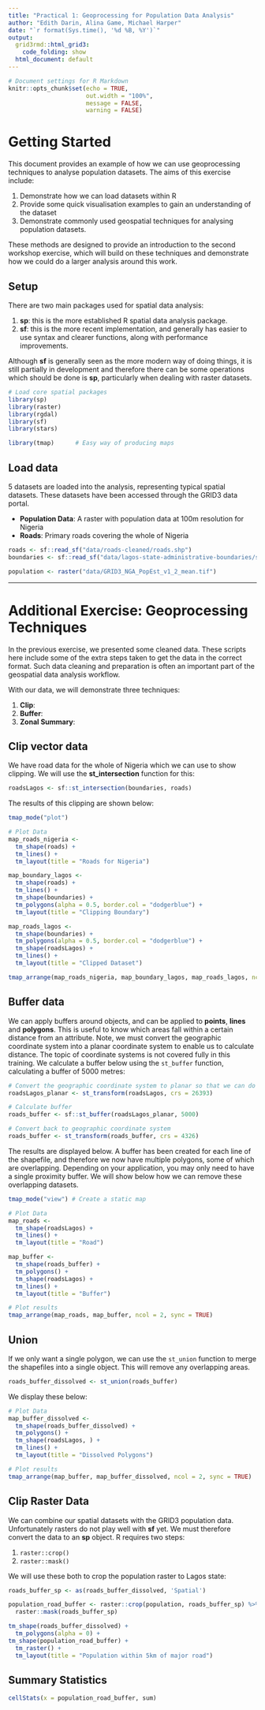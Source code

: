 ```yaml
---
title: "Practical 1: Geoprocessing for Population Data Analysis"
author: "Edith Darin, Alina Game, Michael Harper"
date: "`r format(Sys.time(), '%d %B, %Y')`"
output:
  grid3rmd::html_grid3:
    code_folding: show
  html_document: default
---
```


```r
# Document settings for R Markdown
knitr::opts_chunk$set(echo = TRUE,
                      out.width = "100%",
                      message = FALSE,
                      warning = FALSE)
```

# Getting Started

This document provides an example of how we can use geoprocessing techniques to analyse population datasets. The aims of this exercise include:

1. Demonstrate how we can load datasets within R
2. Provide some quick visualisation examples to gain an understanding of the dataset
3. Demonstrate commonly used geospatial techniques for analysing population datasets.

These methods are designed to provide an introduction to the second workshop exercise, which will build on these techniques and demonstrate how we could do a larger analysis around this work.

## Setup

There are two main packages used for spatial data analysis:

1. **sp**: this is the more established R spatial data analysis package.
2. **sf**: this is the more recent implementation, and generally has easier to use syntax and clearer functions, along with performance improvements. 

Although **sf** is generally seen as the more modern way of doing things, it is still partially in development and therefore there can be some operations which should be done is **sp**, particularly when dealing with raster datasets. 

```r

# Load core spatial packages
library(sp)
library(raster)
library(rgdal)
library(sf)
library(stars)

library(tmap)      # Easy way of producing maps
```

## Load data

5 datasets are loaded into the analysis, representing typical spatial datasets. These datasets have been accessed through the GRID3 data portal.

- **Population Data**: A raster with population data at 100m resolution for Nigeria
- **Roads**: Primary roads covering the whole of Nigeria

```r
roads <- sf::read_sf("data/roads-cleaned/roads.shp")
boundaries <- sf::read_sf("data/lagos-state-administrative-boundaries/state-administrative-boundaries.geojson")

population <- raster("data/GRID3_NGA_PopEst_v1_2_mean.tif")
```

----

# Additional Exercise: Geoprocessing Techniques

In the previous exercise, we presented some cleaned data. These scripts here include some of the extra steps taken to get the data in the correct format. Such data cleaning and preparation is often an important part of the geospatial data analysis workflow.

With our data, we will demonstrate three techniques:

1. **Clip**:
2. **Buffer**:
3. **Zonal Summary**:

## Clip vector data

We have road data for the whole of Nigeria which we can use to show clipping. We will use the **st_intersection** function for this:

```r
roadsLagos <- sf::st_intersection(boundaries, roads)
```

The results of this clipping are shown below:

```r
tmap_mode("plot")

# Plot Data
map_roads_nigeria <- 
  tm_shape(roads) +
  tm_lines() +
  tm_layout(title = "Roads for Nigeria")

map_boundary_lagos <- 
  tm_shape(roads) +
  tm_lines() +
  tm_shape(boundaries) +
  tm_polygons(alpha = 0.5, border.col = "dodgerblue") +
  tm_layout(title = "Clipping Boundary")

map_roads_lagos <- 
  tm_shape(boundaries) +
  tm_polygons(alpha = 0.5, border.col = "dodgerblue") +
  tm_shape(roadsLagos) +
  tm_lines() +
  tm_layout(title = "Clipped Dataset")

tmap_arrange(map_roads_nigeria, map_boundary_lagos, map_roads_lagos, ncol = 3)
```

## Buffer data

We can apply buffers around objects, and can be applied to **points**, **lines** and **polygons**. This is useful to know which areas fall within a certain distance from an attribute.  Note, we must convert the geographic coordinate system into a planar coordinate system to enable us to calculate distance. The topic of coordinate systems is not covered fully in this training. We calculate a buffer below using the `st_buffer` function, calculating a buffer of 5000 metres:

```r
# Convert the geographic coordinate system to planar so that we can do distance based calculations
roadsLagos_planar <- st_transform(roadsLagos, crs = 26393)

# Calculate buffer
roads_buffer <- sf::st_buffer(roadsLagos_planar, 5000)

# Convert back to geographic coordinate system
roads_buffer <- st_transform(roads_buffer, crs = 4326)
```

The results are displayed below. A buffer has been created for each line of the shapefile, and therefore we now have multiple polygons, some of which are overlapping. Depending on your application, you may only need to have a single proximity buffer. We will show below how we can remove these overlapping datasets.

```r
tmap_mode("view") # Create a static map 

# Plot Data
map_roads <-
  tm_shape(roadsLagos) +
  tm_lines() +
  tm_layout(title = "Road")

map_buffer <-
  tm_shape(roads_buffer) +
  tm_polygons() +
  tm_shape(roadsLagos) +
  tm_lines() +
  tm_layout(title = "Buffer")

# Plot results
tmap_arrange(map_roads, map_buffer, ncol = 2, sync = TRUE)
```

## Union

If we only want a single polygon, we can use the `st_union` function to merge the shapefiles into a single object. This will remove any overlapping areas.

```r
roads_buffer_dissolved <- st_union(roads_buffer)
```

We display these below:

```r
# Plot Data
map_buffer_dissolved <-
  tm_shape(roads_buffer_dissolved) +
  tm_polygons() +
  tm_shape(roadsLagos, ) +
  tm_lines() +
  tm_layout(title = "Dissolved Polygons")

# Plot results
tmap_arrange(map_buffer, map_buffer_dissolved, ncol = 2, sync = TRUE)
```

## Clip Raster Data

We can combine our spatial datasets with the GRID3 population data.  Unfortunately rasters do not play well with **sf** yet. We must therefore convert the data to an **sp** object. R requires two steps:

1. `raster::crop()`
2. `raster::mask()`

We will use these both to crop the population raster to Lagos state:

```r
roads_buffer_sp <- as(roads_buffer_dissolved, 'Spatial')
```

```r
population_road_buffer <- raster::crop(population, roads_buffer_sp) %>%
  raster::mask(roads_buffer_sp)
```

```r
tm_shape(roads_buffer_dissolved) +
  tm_polygons(alpha = 0) +
tm_shape(population_road_buffer) +
  tm_raster() +
  tm_layout(title = "Population within 5km of major road")
```

## Summary Statistics

```r
cellStats(x = population_road_buffer, sum)
```







